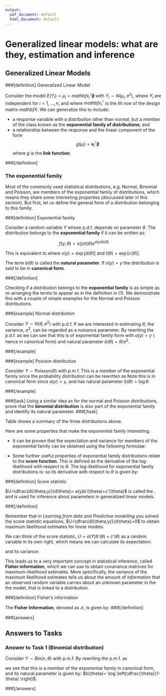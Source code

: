 ```yaml
---
output:
  pdf_document: default
  html_document: default
---
```

$\newcommand{\Var}{\mathrm{Var}}$

# Generalized linear models: what are they, estimation and inference

## Generalized Linear Models 

###[definition] Generalized Linear Model 


Consider the \textbf{linear} model $E(Y_i) = \mu_i = mathbf {x}_i ^\intercal \boldsymbol{\beta}$ with $Y_i \sim N(\mu_i, \sigma^2)$,
where $Y_i$ are independent for $i=1, \dots, n$, and where $mathbf {x}_i ^\intercal$ is the $i$th row of the design matrix $mathbf{X}$. We can generalize this to include: 

 *  a response variable with a distribution other than normal, but a member of the class known as the **exponential family of distributions**; and
 *  a relationship between the response and the linear component of the form $$g(\mu_i) = \mathbf{x}_i ^\intercal \boldsymbol{\beta}$$ where $g$ is the **link function**.
 
###[/definition] 


### The exponential family

Most of the commonly used statistical distributions, e.g. Normal, Binomial and Poisson, are members of the exponential family of distributions, which means they share some interesting properties (discussed later in this section). But first, let us define the general form of a distribution belonging to this family. 


###[definition] Exponential family


Consider a random variable $Y$ whose p.d.f. depends on parameter $\theta$. The distribution belongs to the **exponential family** if it can be written as:

$$ f(y; \theta) = s(y) t(\theta) e^{a(y) b(\theta)}$$ 

This is equivalent to \begin{align} f(y; \theta) = \exp \left[a(y) b(\theta)+c(\theta) + d(y) \right] \end{align} where $s(y) = \exp[d(\theta)]$ and $t(\theta)=\exp[c(\theta)]$. 

The term $b(\theta)$ is called the **natural parameter**. 
If $a(y)=y$ the distribution is said to be in **canonical form**.

###[/definition]

Checking if a distribution belongs to the **exponential family** is as simple as re-arranging the terms to appear as in the definition in (1). We demonstrate this with a couple of simple examples for the Normal and Poisson distributions.

###[example] Normal distribution


Consider $Y \sim N(\theta, \sigma^2)$ with p.d.f. \begin{align} f(y; \theta) = \frac{1}{\sqrt{2 \pi \sigma^2}}\exp \left[ -\frac{1}{2\sigma^2} (y-\theta)^2\right], \hspace{0.5cm} -\infty <y<\infty.\end{align} If we are interested in estimating $\theta$, the variance, $\sigma^2$, can be regarded as a nuisance parameter. By rewriting the p.d.f. as \begin{align} f(y; \theta) = \exp \left[-\dfrac{y^2}{2\sigma^2}+\dfrac{y \theta}{\sigma^2} -\dfrac{\theta^2}{2\sigma^2}-\dfrac{1}{2}\log(2 \pi \sigma^2)\right]\end{align} we can see that this is of exponential family form with $a(y) = y$ ( hence in canonical form) and natural parameter $b(\theta)= \theta/\sigma^2$.

###[/example]


###[example] Poisson distribution


Consider $Y \sim \text{Poisson}(\theta)$ with p.m.f. \begin{align} f(y; \theta) = \frac{\theta^y e^{-\theta}}{y!} \hspace{1cm} \text{for } y=0,1,2,\dots \end{align} This is a member of the exponential family since the probability distribution can be rewritten as \begin{align} f(y; \theta) = \exp \left[ y \log \theta - \theta - \log (y!) \right].\end{align} 
Note this is in canonical form since $a(y) = y$, and has natural parameter $b(\theta)= \log \theta$.

###[/example]

###[task]
Using a similar idea as for the normal and Poisson distributions, prove that the **binomial distribution** is also part of the exponential family and identify its natural parameter.
###[/task]



Table \ref{tab:expfam} shows a summary of the three distributions above.

\begin{table}
\begin{tabular}{lccc}
\hline
 Distribution & Natural parameter & $c(\theta)$ & $d(y)$\\
 \hline
  & & & \\
 Normal & $\dfrac{\theta}{\sigma^2}$ & $-\dfrac{\theta^2}{2\sigma^2}-\dfrac{1}{2}\log(2 \pi \sigma^2)$ & $-\dfrac{y^2}{2\sigma^2}$ \\
 & & & \\
  Poisson & $\log \theta$ & $-\theta$ & $-\log(y!)$ \\
 & & & \\
 Binomial & $\log\left(\dfrac{\theta}{1-\theta} \right)$ & $n \log(1-\theta)$ &
 $\log \binom{n}{y}$\\
  & & & \\
 \hline
\end{tabular}
\caption{Summary of some common distributions as members of the exponential family}
\label{tab:expfam}
\end{table}


Here are some properties that make the exponential family interesting.

* It can be proven that the expectation and variance for members of the exponential family can be obtained using the following formulae:  
\begin{align} E[a(Y)] &= -\frac{c'(\theta)}{b'(\theta)} \\
\mathrm{Var}[a(Y)] &= \frac{b''(\theta)c'(\theta)-c''(\theta)b'(\theta)}{[b'(\theta)]^3} \end{align}

* Some further useful properties of exponential family distributions relate to the **score function**. This is defined as the derivative of the log-likelihood with respect to $\theta$. The log-likelihood for exponential family distributions is:
\begin{align}l(\theta; y) = a(y)b(\theta)+c(\theta) + d(y), \end{align} 
so its derivative with respect to $\theta$ is given by:
\begin{align} U(\theta;y)=\frac{dl(\theta;y)}{d\theta}=a(y)b'(\theta)+c'(\theta)\end{align}
 
 
 

###[definition] Score statistic


\label{def:scoreuniv}$U=\dfrac{dl(\theta;y)}{d\theta}= a(y)b'(\theta)+c'(\theta)$ is called the \textbf{score statistic}, and is used for inference about parameters in generalized linear models.

###[/definition]

Remember that in *Learning from data* and *Predictive modelling* you solved the score statistic equations, $U=\dfrac{dl(\theta;y)}{d\theta}=0$ to obtain maximum likelihood estimates for linear models.

We can think of the score statistic, $U=a(Y) b'(\theta)+c'(\theta)$ as a random variable in its own right, which means we can calculate its expectation:
\begin{align} \mathrm{E}(U)= b'(\theta)E[a(Y)]+c'(\theta)=b'(\theta)\left[-\frac{c'(\theta)}{b'(\theta)} \right]+c'(\theta)=0, \end{align}

and its variance:
\begin{align}\mathrm{Var}(U)=[b'(\theta)^2]\mathrm{Var}[a(Y)]. \label{eqn:varU}\end{align}

This leads us to a very important concept in statistical inference, called **Fisher information**, which we can use to obtain covariance matrices for maximum-likelihood estimates. More specifically, the variance of the maximum likelihood estimates tells us about the amount of *information* that an observed random variable carries about an unknown parameter in the the model, that is linked to a distribution. 


###[definition] Fisher's information 


The **Fisher Information**, denoted as $\mathcal{I}$, is given by:
\begin{align} \mathcal{I}=\mathrm{Var}[U]=E(U^2)=E\left[ \left(\dfrac{dl(\theta;y)}{d\theta}\right)^2\right].
\end{align}
###[/definition] 

<!--  Combining equation (\ref{eqn:varU}) with equation (\ref{eqn:variance}) for the variance $\mathrm{Var}[a(Y)]$ we obtain the following expression for the information of exponential family distributions: \begin{align}\mathcal{I}=\mathrm{Var}[U]=\frac{b''(\theta)c'(\theta)}{b'(\theta)}-c''(\theta). \label{eqn:informationtheta}\end{align} -->

<!--  Another general property of the information is that \begin{align} \mathcal{I}=\mathrm{Var}[U]=E(U^2)=-E(U'). \label{eqn:informationvar}\end{align} -->
<!--   To prove this note that $E(U)=0$ so $\mathrm{Var}[U]=E(U^2)$, and that -->
<!--  \begin{align*} &U'=\frac{dU}{d\theta}= a(Y)b''(\theta)+c''(\theta)\\ -->
<!--   & \Rightarrow -E(U')=-[b''(\theta)E[a(Y)]+c''(\theta)] \\ -->
<!-- &   \Rightarrow -E(U')=-b''(\theta)\left[ -\frac{c'(\theta)}{b'(\theta)}\right]-c''(\theta)=\mathrm{Var}[U]. -->
<!--  \end{align*} -->








###[answers]

## Answers to Tasks


### Answer to Task 1 (Binomial distribution)


Consider $Y \sim Bin(n,\theta)$ with p.m.f. \begin{align} f(y; \theta) = \binom{n}{y} \theta^y (1-\theta)^{n-y}  \text{for } y=0,1,\dots,n. \end{align} By rewriting the p.m.f. as
 \begin{align} f(y; \theta) &= \exp \left[ y \log \theta - y \log (1-\theta) + n \log(1-\theta) +\log \binom{n}{y} \right] \\ &= \exp \left[ y \log \frac {\theta}{1-\theta} + n \log(1-\theta) +\log \binom{n}{y} \right]  \end{align} 
 
 we see that this is a member of the exponential family in canonical form, and its natural parameter is given by:
 $b(\theta)= \log \left(\dfrac{\theta}{1-\theta} \right)$.
 
###[/answers]
